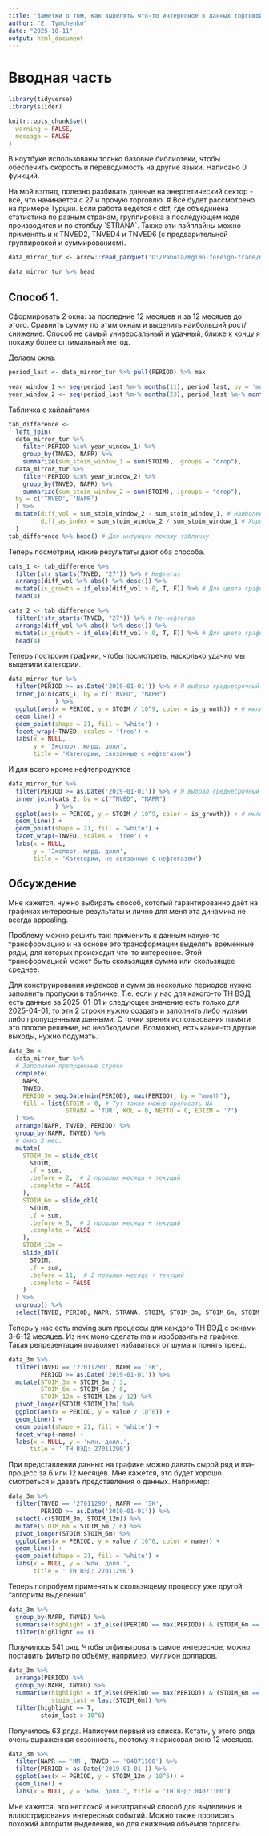 ```yaml
---
title: "Заметки о том, как выделять что-то интересное в данных торговой статистик"
author: "E. Tymchenko"
date: "2025-10-11"
output: html_document
---
```


# Вводная часть

```r
library(tidyverse)
library(slider)
```

```r
knitr::opts_chunk$set(
  warning = FALSE,
  message = FALSE
)
```

В ноутбуке использованы только базовые библиотеки, чтобы обеспечить скорость и переводимость на другие языки. Написано 0 функций.

На мой взгляд, полезно разбивать данные на энергетический сектор - всё, что начинается с 27 и прочую торговлю. \# Всё будет рассмотрено на примере Турции. Если работа ведётся с dbf, где объединена статистика по разным странам, группировка в последующем коде производится и по столбцу \`STRANA\`. Также эти пайплайны можно применять и к TNVED2, TNVED4 и TNVED6 (с предварительной группировкой и суммированием).

```r
data_mirror_tur <- arrow::read_parquet('D:/Работа/mgimo-foreign-trade/data_processed/tr_full.parquet') %>% mutate(PERIOD = as.Date(PERIOD), STRANA = 'TUR')
```

```r
data_mirror_tur %>% head
```

## Способ 1.

Сформировать 2 окна: за последние 12 месяцев и за 12 месяцев до этого. Сравнить сумму по этим окнам и выделить наибольший рост/снижение. Способ не самый универсальный и удачный, ближе к концу я покажу более оптимальный метод.

Делаем окна:

```r
period_last <- data_mirror_tur %>% pull(PERIOD) %>% max

year_window_1 <- seq(period_last %m-% months(11), period_last, by = 'month')
year_window_2 <- seq(period_last %m-% months(23), period_last %m-% months(12), by = 'month')
```

Табличка с хайлайтами:

```r
tab_difference <- 
  left_join(
  data_mirror_tur %>%
    filter(PERIOD %in% year_window_1) %>%
    group_by(TNVED, NAPR) %>%
    summarize(sum_stoim_window_1 = sum(STOIM), .groups = "drop"),
  data_mirror_tur %>%
    filter(PERIOD %in% year_window_2) %>%
    group_by(TNVED, NAPR) %>%
    summarize(sum_stoim_window_2 = sum(STOIM), .groups = "drop"),
  by = c('TNVED', 'NAPR')
  ) %>%
  mutate(diff_vol = sum_stoim_window_2 - sum_stoim_window_1, # Наиболее простое решение, исключающее деление на 0
         diff_as_index = sum_stoim_window_2 / sum_stoim_window_1 # Хорошее решение, но могут быть ошибки с делением на 0, хотя с окном 1 год это маловероятно
  )
tab_difference %>% head() # Для интуиции покажу табличку
```

Теперь посмотрим, какие результаты дают оба способа.

```r
cats_1 <- tab_difference %>%
  filter(str_starts(TNVED, "27")) %>% # Нефтегаз
  arrange(diff_vol %>% abs() %>% desc()) %>%
  mutate(is_growth = if_else(diff_vol > 0, T, F)) %>% # Для цвета графиков
  head(4)

cats_2 <- tab_difference %>%
  filter(!str_starts(TNVED, "27")) %>% # Не-нефтегаз
  arrange(diff_vol %>% abs() %>% desc()) %>%
  mutate(is_growth = if_else(diff_vol > 0, T, F)) %>% # Для цвета графиков
  head(4)
```

Теперь построим графики, чтобы посмотреть, насколько удачно мы выделили категории.

```r
data_mirror_tur %>%
  filter(PERIOD >= as.Date('2019-01-01')) %>% # Я выбрал среднесрочный горизонт
  inner_join(cats_1, by = c("TNVED", "NAPR")
             ) %>%
  ggplot(aes(x = PERIOD, y = STOIM / 10^9, color = is_growth)) + # миллиарды долларов
  geom_line() +
  geom_point(shape = 21, fill = 'white') +
  facet_wrap(~TNVED, scales = 'free') +
  labs(x = NULL,
       y = 'Экспорт, млрд. долл',
       title = 'Категории, связанные с нефтегазом')
```

И для всего кроме нефтепродуктов

```r
data_mirror_tur %>%
  filter(PERIOD >= as.Date('2019-01-01')) %>% # Я выбрал среднесрочный горизонт
  inner_join(cats_2, by = c("TNVED", "NAPR")
             ) %>%
  ggplot(aes(x = PERIOD, y = STOIM / 10^9, color = is_growth)) + # миллиарды долларов
  geom_line() +
  geom_point(shape = 21, fill = 'white') +
  facet_wrap(~TNVED, scales = 'free') +
  labs(x = NULL,
       y = 'Экспорт, млрд. долл',
       title = 'Категории, не связанные с нефтегазом')
```

## Обсуждение

Мне кажется, нужно выбирать способ, котогый гарантированно даёт на графиках интересные результаты и лично для меня эта динамика не всегда appealing.

Проблему можно решить так: применить к данным какую-то трансформацию и на основе это трансформации выделять временные ряды, для которых происходит что-то интересное. Этой трансформацией может быть скользящяя сумма или скользящее среднее.

Для конструирования индексов и сумм за несколько периодов нужно заполнить пропуски в табличке. Т.е. если у нас для какого-то ТН ВЭД есть данные за 2025-01-01 и следующее значение есть только для 2025-04-01, то эти 2 строки нужно создать и заполнить либо нулями либо пропущенными данными. С точки зрения использования памяти это плохое решение, но необходимое. Возможно, есть какие-то другие выходы, нужно подумать.

```r
data_3m <- 
  data_mirror_tur %>%
  # Заполняем пропущенные строки
  complete(
    NAPR, 
    TNVED, 
    PERIOD = seq.Date(min(PERIOD), max(PERIOD), by = "month"),
    fill = list(STOIM = 0, # Тут также можно прописать NA
                STRANA = 'TUR', KOL = 0, NETTO = 0, EDIZM = '?')
  ) %>%
  arrange(NAPR, TNVED, PERIOD) %>%
  group_by(NAPR, TNVED) %>%
  # окно 3 мес.
  mutate(
    STOIM_3m = slide_dbl(
      STOIM, 
      .f = sum, 
      .before = 2,  # 2 прошлых месяца + текущий
      .complete = FALSE
    ),
    STOIM_6m = slide_dbl(
      STOIM, 
      .f = sum, 
      .before = 5,  # 2 прошлых месяца + текущий
      .complete = FALSE
    ),
    STOIM_12m =
    slide_dbl(
      STOIM, 
      .f = sum, 
      .before = 11,  # 2 прошлых месяца + текущий
      .complete = FALSE
    )
  ) %>%
  ungroup() %>%
  select(TNVED, PERIOD, NAPR, STRANA, STOIM, STOIM_3m, STOIM_6m, STOIM_12m)
```

Теперь у нас есть moving sum процессы для каждого ТН ВЭД с окнами 3-6-12 месяцев. Из них моно сделать ma и изобразить на графике. Такая репрезентация позволяет избавиться от шума и понять тренд.

```r
data_3m %>%
  filter(TNVED == '27011290', NAPR == 'ЭК',
         PERIOD >= as.Date('2019-01-01')) %>%
  mutate(STOIM_3m = STOIM_3m / 3,
         STOIM_6m = STOIM_6m / 6,
         STOIM_12m = STOIM_12m / 12) %>%
  pivot_longer(STOIM:STOIM_12m) %>%
  ggplot(aes(x = PERIOD, y = value / 10^6)) +
  geom_line() +
  geom_point(shape = 21, fill = 'white') +
  facet_wrap(~name) +
  labs(x = NULL, y = 'млн. долл.',
      title = ' ТН ВЭД: 27011290')
```

При представлении данных на графике можно давать сырой ряд и ma-процесс за 6 или 12 месяцев. Мне кажется, это будет хорошо смотреться и давать представления о данных. Например:

```r
data_3m %>%
  filter(TNVED == '27011290', NAPR == 'ЭК',
         PERIOD >= as.Date('2019-01-01')) %>%
  select(-c(STOIM_3m, STOIM_12m)) %>%
  mutate(STOIM_6m = STOIM_6m / 6) %>%
  pivot_longer(STOIM:STOIM_6m) %>%
  ggplot(aes(x = PERIOD, y = value / 10^6, color = name)) +
  geom_line() +
  geom_point(shape = 21, fill = 'white') +
  labs(x = NULL, y = 'млн. долл.',
       title = ' ТН ВЭД: 27011290')
```

Теперь попробуем применять к скользящему процессу уже другой "алгоритм выделения".

```r
data_3m %>%
  group_by(NAPR, TNVED) %>%
  summarise(highlight = if_else((PERIOD == max(PERIOD)) & (STOIM_6m == max(STOIM_6m)) & (STOIM_6m > 0), T, F)) %>%
  filter(highlight == T)
```

Получилось 541 ряд. Чтобы отфильтровать самое интересное, можно поставить фильтр по объёму, например, миллион долларов.

```r
data_3m %>%
  arrange(PERIOD) %>%
  group_by(NAPR, TNVED) %>%
  summarise(highlight = if_else((PERIOD == max(PERIOD)) & (STOIM_6m == max(STOIM_6m)) & (STOIM_6m > 0), T, F),
            stoim_last = last(STOIM_6m)) %>%
  filter(highlight == T,
         stoim_last > 10^6)
```

Получилось 63 ряда. Написуем первый из списка. Кстати, у этого ряда очень выраженная сезонность, поэтому я нарисовал окно 12 месяцев.

```r
data_3m %>%
  filter(NAPR == 'ИМ', TNVED == '04071100') %>%
  filter(PERIOD > as.Date('2019-01-01')) %>%
  ggplot(aes(x = PERIOD, y = STOIM_12m / 10^6)) +
  geom_line() +
  labs(x = NULL, y = 'млн. долл.', title = 'ТН ВЭД: 04071100')
```

Мне кажется, это неплохой и незатратный способ для выделения и иллюстрирования интересных событий. Можно также прописать похожий алгоритм выделения, но для снижения объёмов торговли.

